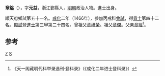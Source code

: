 '''章鎰'''（{{bd|1441年||？}}），字'''元益'''，浙江鄞縣人，[[明朝|明朝]]政治人物。進士出身。

順天府鄉試第五十一名。[[成化|成化]]二年（1466年），參加丙戌科[[會試|會試]]，得[[貢士|貢士]]第四十二名。[[殿試|殿試]]登[[進士|進士]]第三甲第二十四名。曾祖父[[章禮榮|章禮榮]]。祖父[[章傑|章傑]]。父亲[[章經|章經]]<ref>《天一阁藏明代科举录选刊·登科录》（《成化二年进士登科录》）</ref>。

==参考==
{{reflist}}
{{明朝人物小作品}}
{{成化二年丙戌科殿試金榜}}

[[Category:鄞县人|Z]]
[[Category:鄞西高桥章氏|S]]